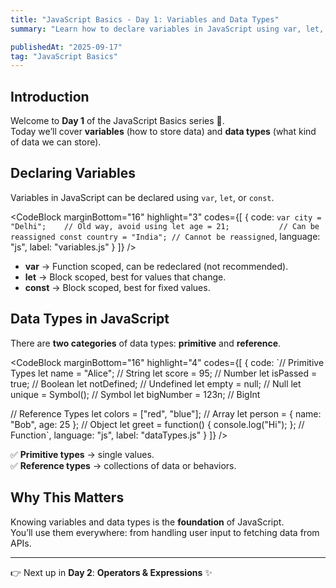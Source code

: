 ```yaml
---
title: "JavaScript Basics - Day 1: Variables and Data Types"
summary: "Learn how to declare variables in JavaScript using var, let, and const, and explore primitive and reference data types."

publishedAt: "2025-09-17"
tag: "JavaScript Basics"
---
```


## Introduction

Welcome to **Day 1** of the JavaScript Basics series 🎉.  
Today we’ll cover **variables** (how to store data) and **data types** (what kind of data we can store).

## Declaring Variables

Variables in JavaScript can be declared using `var`, `let`, or `const`.

<CodeBlock
    marginBottom="16"
    highlight="3"
    codes={[
  {
    code:
`var city = "Delhi";    // Old way, avoid using
let age = 21;           // Can be reassigned
const country = "India"; // Cannot be reassigned`,
    language: "js",
    label: "variables.js"
  }
]} />

- **var** → Function scoped, can be redeclared (not recommended).  
- **let** → Block scoped, best for values that change.  
- **const** → Block scoped, best for fixed values.  

## Data Types in JavaScript

There are **two categories** of data types: **primitive** and **reference**.

<CodeBlock
    marginBottom="16"
    highlight="4"
    codes={[
  {
    code:
`// Primitive Types
let name = "Alice";    // String
let score = 95;        // Number
let isPassed = true;   // Boolean
let notDefined;        // Undefined
let empty = null;      // Null
let unique = Symbol(); // Symbol
let bigNumber = 123n;  // BigInt

// Reference Types
let colors = ["red", "blue"]; // Array
let person = { name: "Bob", age: 25 }; // Object
let greet = function() { console.log("Hi"); }; // Function`,
    language: "js",
    label: "dataTypes.js"
  }
]} />

✅ **Primitive types** → single values.  
✅ **Reference types** → collections of data or behaviors.  

## Why This Matters

Knowing variables and data types is the **foundation** of JavaScript.  
You’ll use them everywhere: from handling user input to fetching data from APIs.

---

👉 Next up in **Day 2**: **Operators & Expressions** ✨
